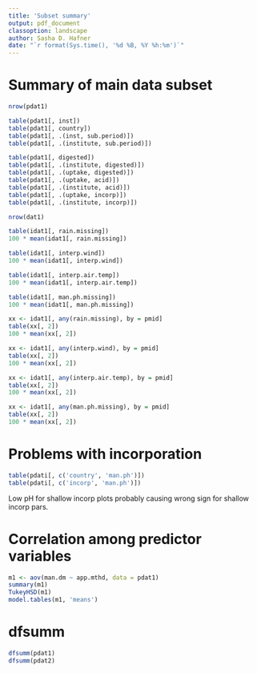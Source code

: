 ```yaml
---
title: 'Subset summary'
output: pdf_document
classoption: landscape
author: Sasha D. Hafner
date: "`r format(Sys.time(), '%d %B, %Y %h:%m')`"
---
```


# Summary of main data subset

```r
nrow(pdat1)
```


```r
table(pdat1[, inst])
table(pdat1[, country])
table(pdat1[, .(inst, sub.period)])
table(pdat1[, .(institute, sub.period)])
```

```r
table(pdat1[, digested])
table(pdat1[, .(institute, digested)])
table(pdat1[, .(uptake, digested)])
table(pdat1[, .(uptake, acid)])
table(pdat1[, .(institute, acid)])
table(pdat1[, .(uptake, incorp)])
table(pdat1[, .(institute, incorp)])
```

```r
nrow(dat1)
```

```r
table(idat1[, rain.missing])
100 * mean(idat1[, rain.missing])

table(idat1[, interp.wind])
100 * mean(idat1[, interp.wind])

table(idat1[, interp.air.temp])
100 * mean(idat1[, interp.air.temp])

table(idat1[, man.ph.missing])
100 * mean(idat1[, man.ph.missing])
```

```r
xx <- idat1[, any(rain.missing), by = pmid]
table(xx[, 2])
100 * mean(xx[, 2])

xx <- idat1[, any(interp.wind), by = pmid]
table(xx[, 2])
100 * mean(xx[, 2])

xx <- idat1[, any(interp.air.temp), by = pmid]
table(xx[, 2])
100 * mean(xx[, 2])

xx <- idat1[, any(man.ph.missing), by = pmid]
table(xx[, 2])
100 * mean(xx[, 2])
```

# Problems with incorporation

```r
table(pdati[, c('country', 'man.ph')])
table(pdati[, c('incorp', 'man.ph')])
```

Low pH for shallow incorp plots probably causing wrong sign for shallow incorp pars.

# Correlation among predictor variables

```r
m1 <- aov(man.dm ~ app.mthd, data = pdat1)
summary(m1)
TukeyHSD(m1)
model.tables(m1, 'means')
```

# dfsumm

```r
dfsumm(pdat1)
dfsumm(pdat2)
```


